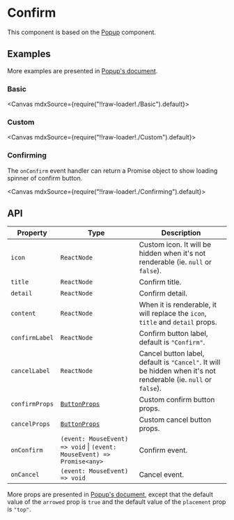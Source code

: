 
<Meta title="Overlays/Confirm" />

# Confirm

This component is based on the [Popup](?path=/story/overlays-popup--page) component.

## Examples

More examples are presented in [Popup's document](?path=/story/overlays-popup--page).

### Basic

<Canvas mdxSource={require("!!raw-loader!./Basic").default}>
  <Story id="examples-confirm--basic" />
</Canvas>

### Custom

<Canvas mdxSource={require("!!raw-loader!./Custom").default}>
  <Story id="examples-confirm--custom" />
</Canvas>

### Confirming

The `onConfirm` event handler can return a Promise object to show loading spinner of confirm button.

<Canvas mdxSource={require("!!raw-loader!./Confirming").default}>
  <Story id="examples-confirm--confirming" />
</Canvas>

## API

| Property       | Type                                                                   | Description                                                                                                     |
| -------------- | ---------------------------------------------------------------------- | --------------------------------------------------------------------------------------------------------------- |
| `icon`         | `ReactNode`                                                            | Custom icon. It will be hidden when it's not renderable (ie. `null` or `false`).                                |
| `title`        | `ReactNode`                                                            | Confirm title.                                                                                                  |
| `detail`       | `ReactNode`                                                            | Confirm detail.                                                                                                 |
| `content`      | `ReactNode`                                                            | When it is renderable, it will replace the `icon`, `title` and `detail` props.                                  |
| `confirmLabel` | `ReactNode`                                                            | Confirm button label, default is `"Confirm"`.                                                                   |
| `cancelLabel`  | `ReactNode`                                                            | Cancel button label, default is `"Cancel"`. It will be hidden when it's not renderable (ie. `null` or `false`). |
| `confirmProps` | [`ButtonProps`](?path=/story/generics-button--page#api)                | Custom confirm button props.                                                                                    |
| `cancelProps`  | [`ButtonProps`](?path=/story/generics-button--page#api)                | Custom cancel button props.                                                                                     |
| `onConfirm`    | `(event: MouseEvent) => void` \| `(event: MouseEvent) => Promise<any>` | Confirm event.                                                                                                  |
| `onCancel`     | `(event: MouseEvent) => void`                                          | Cancel event.                                                                                                   |

More props are presented in [Popup's document](?path=/story/overlays-popup--page#api), except that the default value of the `arrowed` prop is `true` and the default value of the `placement` prop is `"top"`.

